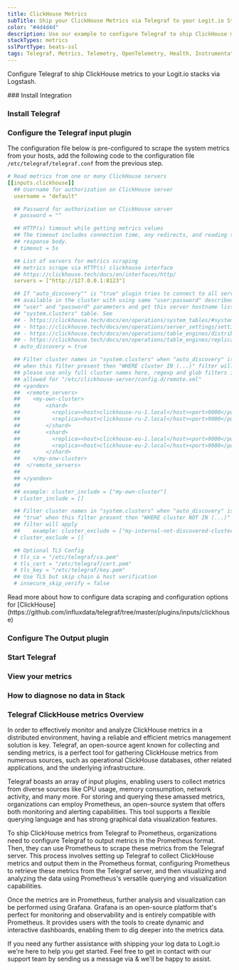 ```yaml
---
title: ClickHouse Metrics
subTitle: Ship your ClickHouse Metrics via Telegraf to your Logit.io Stack
color: "#4d4d4d"
description: Use our example to configure Telegraf to ship ClickHouse metrics to your Logit.io stacks. Configure Telegraf to send ClickHouse metrics to Logstash or Elastic.
stackTypes: metrics
sslPortType: beats-ssl
tags: Telegraf, Metrics, Telemetry, OpenTelemetry, Health, Instrumentation, ClickHouse, Prometheus, Columnar Database, Clickhouse
---
```


Configure Telegraf to ship ClickHouse metrics to your Logit.io stacks via Logstash.

<Steps>
  ### Install Integration
  <InstallIntegration/>

  ### Install Telegraf

  <InstallTelegraf />

  ### Configure the Telegraf input plugin

  The configuration file below is pre-configured to scrape the system metrics from your hosts, add the following code to the configuration file `/etc/telegraf/telegraf.conf` from the previous step.

  ```yaml copy
  # Read metrics from one or many ClickHouse servers
  [[inputs.clickhouse]]
    ## Username for authorization on ClickHouse server
    username = "default"

    ## Password for authorization on ClickHouse server
    # password = ""

    ## HTTP(s) timeout while getting metrics values
    ## The timeout includes connection time, any redirects, and reading the
    ## response body.
    # timeout = 5s

    ## List of servers for metrics scraping
    ## metrics scrape via HTTP(s) clickhouse interface
    ## https://clickhouse.tech/docs/en/interfaces/http/
    servers = ["http://127.0.0.1:8123"]

    ## If "auto_discovery"" is "true" plugin tries to connect to all servers
    ## available in the cluster with using same "user:password" described in
    ## "user" and "password" parameters and get this server hostname list from
    ## "system.clusters" table. See
    ## - https://clickhouse.tech/docs/en/operations/system_tables/#system-clusters
    ## - https://clickhouse.tech/docs/en/operations/server_settings/settings/#server_settings_remote_servers
    ## - https://clickhouse.tech/docs/en/operations/table_engines/distributed/
    ## - https://clickhouse.tech/docs/en/operations/table_engines/replication/#creating-replicated-tables
    # auto_discovery = true

    ## Filter cluster names in "system.clusters" when "auto_discovery" is "true"
    ## when this filter present then "WHERE cluster IN (...)" filter will apply
    ## please use only full cluster names here, regexp and glob filters is not
    ## allowed for "/etc/clickhouse-server/config.d/remote.xml"
    ## <yandex>
    ##  <remote_servers>
    ##    <my-own-cluster>
    ##        <shard>
    ##          <replica><host>clickhouse-ru-1.local</host><port>9000</port></replica>
    ##          <replica><host>clickhouse-ru-2.local</host><port>9000</port></replica>
    ##        </shard>
    ##        <shard>
    ##          <replica><host>clickhouse-eu-1.local</host><port>9000</port></replica>
    ##          <replica><host>clickhouse-eu-2.local</host><port>9000</port></replica>
    ##        </shard>
    ##    </my-onw-cluster>
    ##  </remote_servers>
    ##
    ## </yandex>
    ##
    ## example: cluster_include = ["my-own-cluster"]
    # cluster_include = []

    ## Filter cluster names in "system.clusters" when "auto_discovery" is
    ## "true" when this filter present then "WHERE cluster NOT IN (...)"
    ## filter will apply
    ##    example: cluster_exclude = ["my-internal-not-discovered-cluster"]
    # cluster_exclude = []

    ## Optional TLS Config
    # tls_ca = "/etc/telegraf/ca.pem"
    # tls_cert = "/etc/telegraf/cert.pem"
    # tls_key = "/etc/telegraf/key.pem"
    ## Use TLS but skip chain & host verification
    # insecure_skip_verify = false 
  ```

  <Callout type="info">
    Read more about how to configure data scraping and configuration options for [ClickHouse](https://github.com/influxdata/telegraf/tree/master/plugins/inputs/clickhouse)
  </Callout>

  ### Configure The Output plugin

  <TelegrafOutputPlugin />

  ### Start Telegraf

  <StartTelegraf />

  ### View your metrics
  <LaunchStack source="ClickHouse_Metrics_via_Telegraf" utmMedium="metrics" utmCampaign="telegraf-ClickHouse-metrics" />

  ### How to diagnose no data in Stack

  <DiagnoseNoData />

</Steps>

### Telegraf ClickHouse metrics Overview

In order to effectively monitor and analyze ClickHouse metrics in a distributed environment, having a reliable and efficient metrics management 
solution is key. Telegraf, an open-source agent known for collecting and sending metrics, is a perfect tool for gathering ClickHouse metrics 
from numerous sources, such as operational ClickHouse databases, other related applications, and the underlying infrastructure.

Telegraf boasts an array of input plugins, enabling users to collect metrics from diverse sources like CPU usage, memory consumption, network 
activity, and many more. For storing and querying these amassed metrics, organizations can employ Prometheus, an open-source system that offers 
both monitoring and alerting capabilities. This tool supports a flexible querying language and has strong graphical data visualization features.

To ship ClickHouse metrics from Telegraf to Prometheus, organizations need to configure Telegraf to output metrics in the Prometheus format. Then, 
they can use Prometheus to scrape these metrics from the Telegraf server. This process involves setting up Telegraf to collect ClickHouse metrics 
and output them in the Prometheus format, configuring Prometheus to retrieve these metrics from the Telegraf server, and then visualizing and 
analyzing the data using Prometheus's versatile querying and visualization capabilities.

Once the metrics are in Prometheus, further analysis and visualization can be performed using Grafana. Grafana is an open-source platform that's 
perfect for monitoring and observability and is entirely compatible with Prometheus. It provides users with the tools to create dynamic and 
interactive dashboards, enabling them to dig deeper into the metrics data.

If you need any further assistance with shipping your log data to Logit.io we're here to help you get started. Feel free to get in contact with 
our support team by sending us a message via <IntercomButton text="live chat" /> & we'll be happy to assist.